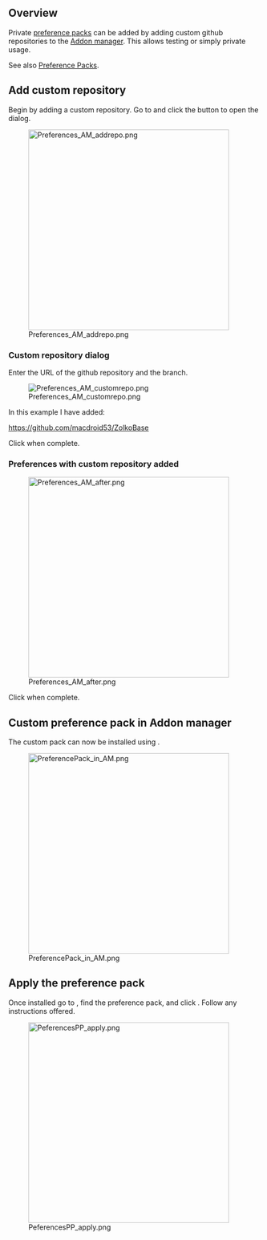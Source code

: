 <languages/>

{{TutorialInfo
|Topic=Custom Repositories
|Level=Intermediate/Advanced
|Author=drmacro
|FCVersion=1.0 or above
|Files=[TBD]
}}

==Overview==

Private [[Preference_Packs|preference packs]] can be added by adding custom github repositories to the [[Std_AddonMgr|Addon manager]]. This allows testing or simply private usage.

See also [[Preference_Packs|Preference Packs]].

==Add custom repository==

Begin by adding a custom repository. Go to {{MenuCommand|Edit → Preferences → Addon manager options}} and click the {{Button|+}} button to open the {{MenuCommand|Custom repository}} dialog.

[[File:Preferences_AM_addrepo.png|400px]]

===Custom repository dialog===

Enter the URL of the github repository and the branch.

[[File:Preferences_AM_customrepo.png]]

In this example I have added:

https://github.com/macdroid53/ZolkoBase

Click {{Button|OK}} when complete.

===Preferences with custom repository added===

[[File:Preferences_AM_after.png|400px]]

Click {{Button|OK}} when complete.

==Custom preference pack in Addon manager==

The custom pack can now be installed using {{MenuCommand|Tools → Addon manager}}.

[[File:PreferencePack_in_AM.png|400px]]

==Apply the preference pack==

Once installed go to {{MenuCommand|Edit → Preferences → General}}, find the preference pack, and click {{Button|Apply}}.
Follow any instructions offered.

[[File:PeferencesPP_apply.png|400px]]